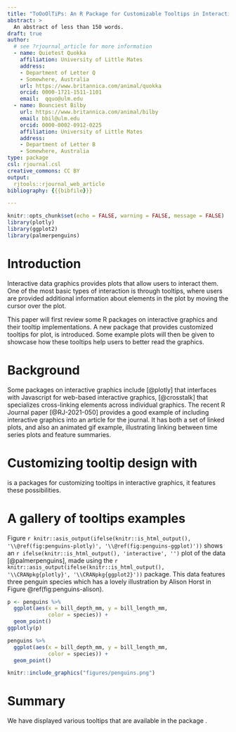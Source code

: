 ```yaml
---
title: "ToOoOlTiPs: An R Package for Customizable Tooltips in Interactive Graphics"
abstract: >
  An abstract of less than 150 words.
draft: true
author:  
  # see ?rjournal_article for more information
  - name: Quietest Quokka
    affiliation: University of Little Mates
    address:
    - Department of Letter Q
    - Somewhere, Australia
    url: https://www.britannica.com/animal/quokka
    orcid: 0000-1721-1511-1101
    email:  qquo@ulm.edu
  - name: Bounciest Bilby
    url: https://www.britannica.com/animal/bilby
    email: bbil@ulm.edu
    orcid: 0000-0002-0912-0225
    affiliation: University of Little Mates
    address:
    - Department of Letter B
    - Somewhere, Australia
type: package
csl: rjournal.csl
creative_commons: CC BY
output: 
  rjtools::rjournal_web_article
bibliography: {{{bibfile}}}

---
```


```r
knitr::opts_chunk$set(echo = FALSE, warning = FALSE, message = FALSE)
library(plotly)
library(ggplot2)
library(palmerpenguins)
```

# Introduction

Interactive data graphics provides plots that allow users to interact them. One of the most basic types of interaction is through tooltips, where users are provided additional information about elements in the plot by moving the cursor over the plot.

This paper will first review some R packages on interactive graphics and their tooltip implementations. A new package \CRANpkg{ToOoOlTiPs} that provides customized tooltips for plot, is introduced. Some example plots will then be given to showcase how these tooltips help users to better read the graphics. 

# Background

Some packages on interactive graphics include \CRANpkg{plotly} [@plotly] that interfaces with Javascript for web-based interactive graphics, \CRANpkg{crosstalk} [@crosstalk] that specializes cross-linking elements across individual graphics.  The recent R Journal paper \CRANpkg{tsibbletalk} [@RJ-2021-050] provides a good example of including interactive graphics into an article for the journal. It has both a set of linked plots, and also an animated gif example, illustrating linking between time series plots and feature summaries.

# Customizing tooltip design with \pkg{ToOoOlTiPs}

\pkg{ToOoOlTiPs} is a packages for customizing tooltips in interactive graphics, it features these possibilities.

# A gallery of tooltips examples

Figure `r knitr::asis_output(ifelse(knitr::is_html_output(), '\\@ref(fig:penguins-plotly)', '\\@ref(fig:penguins-ggplot)'))` shows an `r ifelse(knitr::is_html_output(), 'interactive', '')` plot of the \CRANpkg{palmerpenguins} data [@palmerpenguins], made using the `r knitr::asis_output(ifelse(knitr::is_html_output(), '\\CRANpkg{plotly}', '\\CRANpkg{ggplot2}'))` package. This data features three penguin species which has a lovely illustration by Alison Horst in Figure \@ref(fig:penguins-alison). 

```r
p <- penguins %>% 
  ggplot(aes(x = bill_depth_mm, y = bill_length_mm, 
             color = species)) + 
  geom_point()
ggplotly(p)
```

```r
penguins %>% 
  ggplot(aes(x = bill_depth_mm, y = bill_length_mm, 
             color = species)) + 
  geom_point()
```

```r
knitr::include_graphics("figures/penguins.png")
```


# Summary

We have displayed various tooltips that are available in the package \pkg{ToOoOlTiPs}. 
